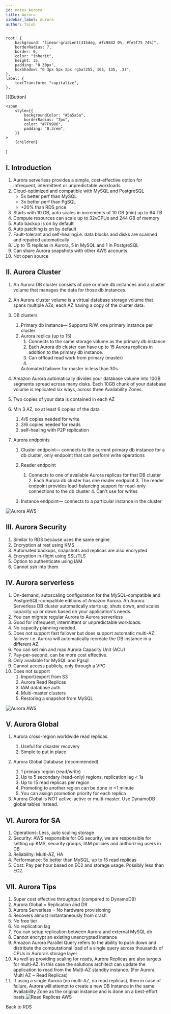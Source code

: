 ```yaml
---
id: notes_Aurora
title: Aurora
sidebar_label: Aurora
author: Taieb
---
```




	root: {
		background: "linear-gradient(315deg, #fc9842 0%, #fe5f75 74%)",
		borderRadius: 7,
		border: 0,
		color: "inherit",
		height: 35,
		padding: "0 30px",
		boxShadow: "0 3px 5px 2px rgba(255, 105, 135, .3)",
	},
	label: {
		textTransform: "capitalize",
	},
})(Button)

	<span
		style={{
			backgroundColor: "#5a5a5a",
			borderRadius: "7px",
			color: "#FF9900",
			padding: "0.3rem",
		}}
	>
		{children}
</span>
)

## I. Introduction

1. Aurora serverless provides a simple, cost-effective option for infrequent, intermittent or unpredictable workloads
2. Cloud-optimized and compatible with MySQL and PostgreSQL
   - 5x better perf than MySQL
   - 3x better perf than PgSQL
   - +20% than RDS price
3. Starts with 10 GB, auto scales in increments of 10 GB (min) up to 64 TB
4. Compute resources can scale up to 32vCPUs and 244 GB of memory
5. <Quote>Auto backup is on by default</Quote>
6. <Quote>Auto patching is on by default</Quote>
7. <Quote>Fault-tolerant and self-healing</Quote>i.e. data blocks and disks are
   scanned and repaired automatically
8. Up to <Quote>15 replicas in Aurora</Quote>, 5 in MySQL and 1 in PostgreSQL
9. Can share Aurora snapshots with other AWS accounts
10. Not open source

## II. Aurora Cluster

1. An Aurora DB cluster consists of one or more db instances and a cluster volume that manages the data for those db instances.
2. An Aurora cluster volume is a virtual database storage volume that spans multiple AZs, each AZ having a copy of the cluster data.
3. DB clusters

   1. <Quote>Primary db instance</Quote>— Supports R/W, one primary instance per
      cluster
   2. <Quote>Aurora replica (up to 15)</Quote>
      1. Connects to the same storage volume as the primary db instance 
      2. Each Aurora
      db cluster can have up to 15 Aurora replicas in addition to the primary db
      instance. 
      3. Can offload read work from primary (master) 
      4. <Quote>
      	Automated failover for master in less than 30s
      </Quote>

4. Amazon Aurora automatically divides your database volume into 10GB segments spread across many disks. Each 10GB chunk of your database volume is replicated six ways, across three Availability Zones.
5. Two copies of your data is contained in each AZ
6. Min 3 AZ, so at least 6 copies of the data

   1. 4/6 copies needed for write
   2. 3/6 copies needed for reads
   3. self-healing with P2P replication

7. Aurora endpoints

   1. <Quote>Cluster endpoint</Quote>— connects to the current primary db
      instance for a db cluster, <Quote>only endpoint that can perform write operations</Quote>
   2. <Quote>Reader endpoint</Quote>
      1. Connects to one of available Aurora replicas for that DB cluster 2. Each
      Aurora db cluster has one reader endpoint 3. The reader endpoint provides load-balancing
      support for read-only connections to the db cluster 4. Can't use for writes

   3. <Quote>Instance endpoint</Quote>— connects to a particular instance in the
      cluster

![Aurora AWS](../src/media/aurora.png)

## III. Aurora Security

1. Similar to RDS because uses the same engine
2. Encryption at rest using KMS
3. Automated backups, snapshots and replicas are also encrypted
4. Encryption in-flight using SSL/TLS
5. Option to authenticate using IAM
6. Cannot ssh into them

## IV. Aurora serverless

1. On-demand, autoscaling configuration for the MySQL-compatible and PostgreSQL-compatible editions of Amazon Aurora. An Aurora Serverless DB cluster automatically starts up, shuts down, and scales capacity up or down based on your application's needs.
2. <Quote>You can migrate regular Aurora to Aurora serverless</Quote>
3. <Quote>Good for infrequent, intermittent or unpredictable workloads.</Quote>
4. <Quote>No capacity planning needed.</Quote>
5. Does not support fast failover but does support automatic multi-AZ failover i.e. Aurora will automatically recreate the DB instance in a different AZ.
6. <Quote>You can set min and max Aurora Capacity Unit (ACU)</Quote>
7. <Quote>Pay-per-second, can be more cost effective.</Quote>
8. Only available for MySQL and Pgsql
9. Cannot access publicly, only through a VPC
10. Does not support
    1. Import/export from S3
    2. Aurora Read Replicas
    3. IAM database auth
    4. Multi-master clusters
    5. Restoring a snapshot from MySQL

![Aurora AWS](../src/media/aurora1.png)

## V. Aurora Global

1. <Quote>Aurora cross-region worldwide read replicas.</Quote>
   1. <Quote>Useful for disaster recovery</Quote>
   2. Simple to put in place

2. Aurora Global Database (recommended)

   1. 1 primary region (read/write)
   2. Up to 5 secondary (read-only) regions, replication lag < 1s
   3. Up to 15 read replicas per region
   4. Promoting to another region can be done in <1 minute
   5. You can assign promotion priority for each replica

3. <Quote>
   	Aurora Global is NOT active-active or multi-master. Use DynamoDB global
   	tables instead.
   </Quote>

## VI. Aurora for SA

1. Operations: Less, auto scaling storage
2. Security: AWS responsible for OS security, we are responsible for setting up KMS, security groups, IAM policies and authorizing users in DB
3. Reliability: Multi-AZ, HA
4. Performance: 5x better than MySQL, up to 15 read replicas
5. Cost: Pay per hour based on EC2 and storage usage. Possibly less than EC2.

## VII. Aurora Tips

1. Super cost effective throughput (compared to DynamoDB)
2. Aurora Global = Replication and DR
3. Aurora Serverless = No hardware provisioning
4. Recovers almost instantaneously from crash
5. No free tier
6. No replication lag
7. You can setup replication between Aurora and external MySQL db
8. Cannot encrypt an existing unencrypted instance
9. Amazon Aurora Parallel Query refers to the ability to push down and distribute the computational load of a single query across thousands of CPUs in Aurora’s storage layer
10. As well as providing scaling for reads, Aurora Replicas are also targets for multi-AZ. In this case the solutions architect can update the application to read from the Multi-AZ standby instance. (<Quote>For Aurora, Multi AZ ~ Read Replicas</Quote>)
11. If using a single Aurora (no multi-AZ, no read replicas), then in case of failure, Aurora will attempt to create a new DB Instance in the same Availability Zone as the original instance and is done on a best-effort basis.![Read Replicas AWS](../src/media/rr2.png)
<!-- 
<Button variant="outlined" color="inherit" href="/docs/notes_rds">
	Back To RDS
</Button> -->

<StyledButton href="/docs/notes_rds">Back to RDS</StyledButton>
